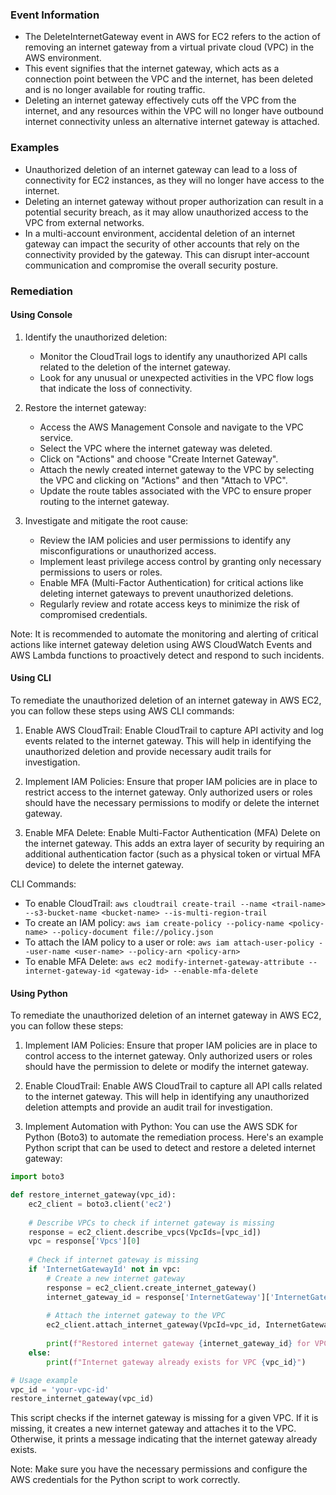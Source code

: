 
### Event Information

- The DeleteInternetGateway event in AWS for EC2 refers to the action of removing an internet gateway from a virtual private cloud (VPC) in the AWS environment.
- This event signifies that the internet gateway, which acts as a connection point between the VPC and the internet, has been deleted and is no longer available for routing traffic.
- Deleting an internet gateway effectively cuts off the VPC from the internet, and any resources within the VPC will no longer have outbound internet connectivity unless an alternative internet gateway is attached.


### Examples

- Unauthorized deletion of an internet gateway can lead to a loss of connectivity for EC2 instances, as they will no longer have access to the internet.
- Deleting an internet gateway without proper authorization can result in a potential security breach, as it may allow unauthorized access to the VPC from external networks.
- In a multi-account environment, accidental deletion of an internet gateway can impact the security of other accounts that rely on the connectivity provided by the gateway. This can disrupt inter-account communication and compromise the overall security posture.

### Remediation

#### Using Console

1. Identify the unauthorized deletion: 
   - Monitor the CloudTrail logs to identify any unauthorized API calls related to the deletion of the internet gateway.
   - Look for any unusual or unexpected activities in the VPC flow logs that indicate the loss of connectivity.

2. Restore the internet gateway:
   - Access the AWS Management Console and navigate to the VPC service.
   - Select the VPC where the internet gateway was deleted.
   - Click on "Actions" and choose "Create Internet Gateway".
   - Attach the newly created internet gateway to the VPC by selecting the VPC and clicking on "Actions" and then "Attach to VPC".
   - Update the route tables associated with the VPC to ensure proper routing to the internet gateway.

3. Investigate and mitigate the root cause:
   - Review the IAM policies and user permissions to identify any misconfigurations or unauthorized access.
   - Implement least privilege access control by granting only necessary permissions to users or roles.
   - Enable MFA (Multi-Factor Authentication) for critical actions like deleting internet gateways to prevent unauthorized deletions.
   - Regularly review and rotate access keys to minimize the risk of compromised credentials.

Note: It is recommended to automate the monitoring and alerting of critical actions like internet gateway deletion using AWS CloudWatch Events and AWS Lambda functions to proactively detect and respond to such incidents.

#### Using CLI

To remediate the unauthorized deletion of an internet gateway in AWS EC2, you can follow these steps using AWS CLI commands:

1. Enable AWS CloudTrail: Enable CloudTrail to capture API activity and log events related to the internet gateway. This will help in identifying the unauthorized deletion and provide necessary audit trails for investigation.

2. Implement IAM Policies: Ensure that proper IAM policies are in place to restrict access to the internet gateway. Only authorized users or roles should have the necessary permissions to modify or delete the internet gateway.

3. Enable MFA Delete: Enable Multi-Factor Authentication (MFA) Delete on the internet gateway. This adds an extra layer of security by requiring an additional authentication factor (such as a physical token or virtual MFA device) to delete the internet gateway.

CLI Commands:
- To enable CloudTrail: `aws cloudtrail create-trail --name <trail-name> --s3-bucket-name <bucket-name> --is-multi-region-trail`
- To create an IAM policy: `aws iam create-policy --policy-name <policy-name> --policy-document file://policy.json`
- To attach the IAM policy to a user or role: `aws iam attach-user-policy --user-name <user-name> --policy-arn <policy-arn>`
- To enable MFA Delete: `aws ec2 modify-internet-gateway-attribute --internet-gateway-id <gateway-id> --enable-mfa-delete`

#### Using Python

To remediate the unauthorized deletion of an internet gateway in AWS EC2, you can follow these steps:

1. Implement IAM Policies: Ensure that proper IAM policies are in place to control access to the internet gateway. Only authorized users or roles should have the permission to delete or modify the internet gateway.

2. Enable CloudTrail: Enable AWS CloudTrail to capture all API calls related to the internet gateway. This will help in identifying any unauthorized deletion attempts and provide an audit trail for investigation.

3. Implement Automation with Python: You can use the AWS SDK for Python (Boto3) to automate the remediation process. Here's an example Python script that can be used to detect and restore a deleted internet gateway:

```python
import boto3

def restore_internet_gateway(vpc_id):
    ec2_client = boto3.client('ec2')
    
    # Describe VPCs to check if internet gateway is missing
    response = ec2_client.describe_vpcs(VpcIds=[vpc_id])
    vpc = response['Vpcs'][0]
    
    # Check if internet gateway is missing
    if 'InternetGatewayId' not in vpc:
        # Create a new internet gateway
        response = ec2_client.create_internet_gateway()
        internet_gateway_id = response['InternetGateway']['InternetGatewayId']
        
        # Attach the internet gateway to the VPC
        ec2_client.attach_internet_gateway(VpcId=vpc_id, InternetGatewayId=internet_gateway_id)
        
        print(f"Restored internet gateway {internet_gateway_id} for VPC {vpc_id}")
    else:
        print(f"Internet gateway already exists for VPC {vpc_id}")

# Usage example
vpc_id = 'your-vpc-id'
restore_internet_gateway(vpc_id)
```

This script checks if the internet gateway is missing for a given VPC. If it is missing, it creates a new internet gateway and attaches it to the VPC. Otherwise, it prints a message indicating that the internet gateway already exists.

Note: Make sure you have the necessary permissions and configure the AWS credentials for the Python script to work correctly.

